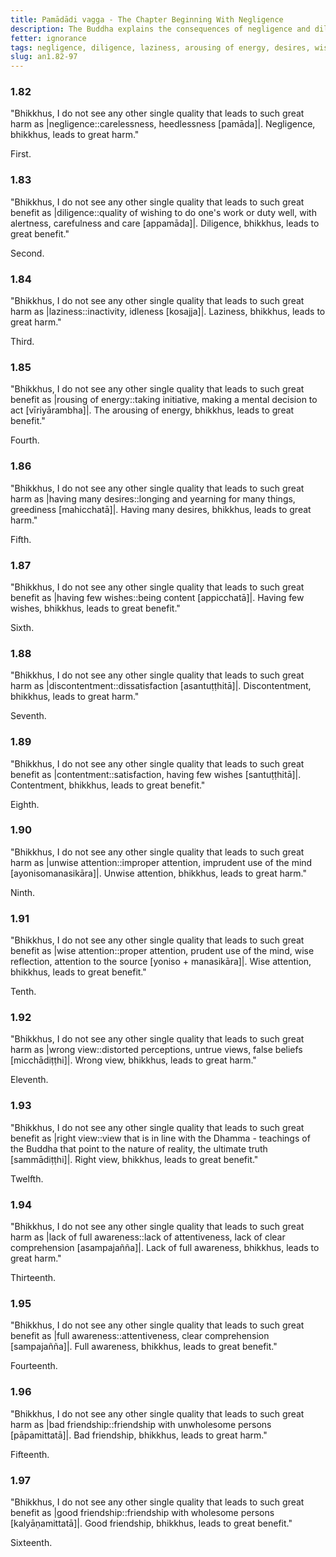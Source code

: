 ```yaml
---
title: Pamādādi vagga - The Chapter Beginning With Negligence
description: The Buddha explains the consequences of negligence and diligence, laziness and arousing of energy, having many desires and having few wishes, discontentment and contentment, unwise and wise attention, wrong and right view, full awareness and lack of it, bad and good friendship.
fetter: ignorance
tags: negligence, diligence, laziness, arousing of energy, desires, wishes, discontentment, contentment, wise attention, right view, full awareness, friendship, an, an1
slug: an1.82-97
---
```


### 1.82

"Bhikkhus, I do not see any other single quality that leads to such great harm as |negligence::carelessness, heedlessness [pamāda]|. Negligence, bhikkhus, leads to great harm."

First.

### 1.83

"Bhikkhus, I do not see any other single quality that leads to such great benefit as |diligence::quality of wishing to do one's work or duty well, with alertness, carefulness and care [appamāda]|. Diligence, bhikkhus, leads to great benefit."

Second.

### 1.84

"Bhikkhus, I do not see any other single quality that leads to such great harm as |laziness::inactivity, idleness [kosajja]|. Laziness, bhikkhus, leads to great harm."

Third.

### 1.85

"Bhikkhus, I do not see any other single quality that leads to such great benefit as |rousing of energy::taking initiative, making a mental decision to act [vīriyārambha]|. The arousing of energy, bhikkhus, leads to great benefit."

Fourth.

### 1.86

"Bhikkhus, I do not see any other single quality that leads to such great harm as |having many desires::longing and yearning for many things, greediness [mahicchatā]|. Having many desires, bhikkhus, leads to great harm."

Fifth.

### 1.87

"Bhikkhus, I do not see any other single quality that leads to such great benefit as |having few wishes::being content [appicchatā]|. Having few wishes, bhikkhus, leads to great benefit."

Sixth.

### 1.88

"Bhikkhus, I do not see any other single quality that leads to such great harm as |discontentment::dissatisfaction [asantuṭṭhitā]|. Discontentment, bhikkhus, leads to great harm."

Seventh.

### 1.89

"Bhikkhus, I do not see any other single quality that leads to such great benefit as |contentment::satisfaction, having few wishes [santuṭṭhitā]|. Contentment, bhikkhus, leads to great benefit."

Eighth.

### 1.90

"Bhikkhus, I do not see any other single quality that leads to such great harm as |unwise attention::improper attention, imprudent use of the mind [ayonisomanasikāra]|. Unwise attention, bhikkhus, leads to great harm."

Ninth.

### 1.91

"Bhikkhus, I do not see any other single quality that leads to such great benefit as |wise attention::proper attention, prudent use of the mind, wise reflection, attention to the source [yoniso + manasikāra]|. Wise attention, bhikkhus, leads to great benefit."

Tenth.

### 1.92

"Bhikkhus, I do not see any other single quality that leads to such great harm as |wrong view::distorted perceptions, untrue views, false beliefs [micchādiṭṭhi]|. Wrong view, bhikkhus, leads to great harm."

Eleventh.

### 1.93

"Bhikkhus, I do not see any other single quality that leads to such great benefit as |right view::view that is in line with the Dhamma - teachings of the Buddha that point to the nature of reality, the ultimate truth [sammādiṭṭhi]|. Right view, bhikkhus, leads to great benefit."

Twelfth.

### 1.94

"Bhikkhus, I do not see any other single quality that leads to such great harm as |lack of full awareness::lack of attentiveness, lack of clear comprehension [asampajañña]|. Lack of full awareness, bhikkhus, leads to great harm."

Thirteenth.

### 1.95

"Bhikkhus, I do not see any other single quality that leads to such great benefit as |full awareness::attentiveness, clear comprehension [sampajañña]|. Full awareness, bhikkhus, leads to great benefit."

Fourteenth.

### 1.96

"Bhikkhus, I do not see any other single quality that leads to such great harm as |bad friendship::friendship with unwholesome persons [pāpamittatā]|. Bad friendship, bhikkhus, leads to great harm."

Fifteenth.

### 1.97

"Bhikkhus, I do not see any other single quality that leads to such great benefit as |good friendship::friendship with wholesome persons [kalyāṇamittatā]|. Good friendship, bhikkhus, leads to great benefit."

Sixteenth.